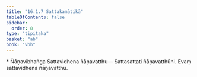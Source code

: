 ```yaml
---
title: "16.1.7 Sattakamātikā"
tableOfContents: false
sidebar:
  order: 8
type: "tipitaka"
basket: "ab"
book: "vbh"
---
```



<DynamicBreadcrumb />

<Paragraph type="center" book="vbh">
* Ñāṇavibhaṅga
</Paragraph>



<Division number="757" book="vbh">

<Paragraph number="2364" book="vbh">
Sattavidhena ñāṇavatthu—
</Paragraph>

<Paragraph number="2365" book="vbh">
Sattasattati ñāṇavatthūni.
</Paragraph>

<Paragraph number="2366" book="vbh">
Evaṃ sattavidhena ñāṇavatthu.
</Paragraph>
</Division>